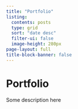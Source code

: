 ```yaml
---
title: "Portfolio"
listing: 
  contents: posts
  type: grid
  sort: "date desc"
  filter-ui: false 
  image-height: 280px
page-layout: full
title-block-banner: false
---
```


# [Portfolio]{.second-color}
Some description here